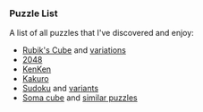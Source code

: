 <Head title="Puzzle List" />

### Puzzle List

A list of all puzzles that I've discovered and enjoy:

- [Rubik's Cube](https://en.wikipedia.org/wiki/Rubik%27s_Cube) and [variations](https://en.wikipedia.org/wiki/Rubik's_Cube#Variations)
- [2048](<https://en.wikipedia.org/wiki/2048_(video_game)>)
- [KenKen](https://en.wikipedia.org/wiki/KenKen)
- [Kakuro](https://en.wikipedia.org/wiki/Kakuro)
- [Sudoku](https://en.wikipedia.org/wiki/Sudoku) and [variants](https://en.wikipedia.org/wiki/Sudoku#Variants)
- [Soma cube](https://en.wikipedia.org/wiki/Soma_cube) and [similar puzzles](https://en.wikipedia.org/wiki/Soma_cube#Similar_puzzles)
